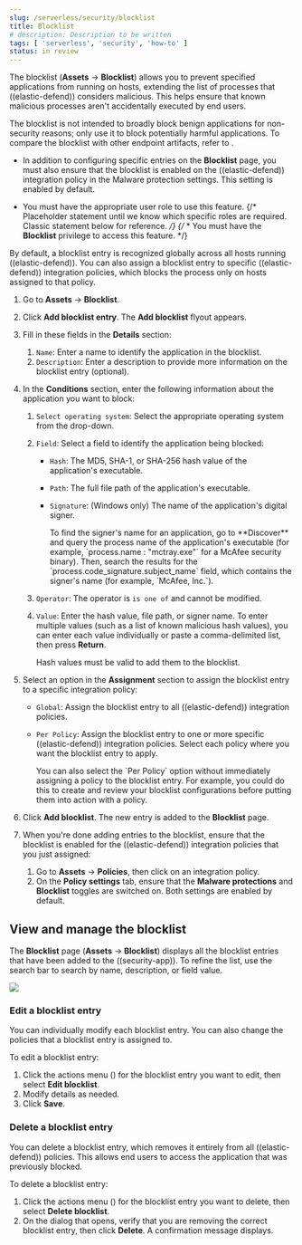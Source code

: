 ```yaml
---
slug: /serverless/security/blocklist
title: Blocklist
# description: Description to be written
tags: [ 'serverless', 'security', 'how-to' ]
status: in review
---
```


<div id="blocklist"></div>

The blocklist (**Assets** → **Blocklist**) allows you to prevent specified applications from running on hosts, extending the list of processes that ((elastic-defend)) considers malicious. This helps ensure that known malicious processes aren't accidentally executed by end users. 

The blocklist is not intended to broadly block benign applications for non-security reasons; only use it to block potentially harmful applications. To compare the blocklist with other endpoint artifacts, refer to <DocLink slug="/serverless/security/optimize-edr" />.

<DocCallOut title="Requirements">

* In addition to configuring specific entries on the **Blocklist** page, you must also ensure that the blocklist is enabled on the ((elastic-defend)) integration policy in the <DocLink slug="/serverless/security/configure-endpoint-integration-policy" section="malware-protection">Malware protection settings</DocLink>. This setting is enabled by default.

* You must have the appropriate user role to use this feature.
{/* Placeholder statement until we know which specific roles are required. Classic statement below for reference. */}
{/* * You must have the **Blocklist** <DocLink slug="/serverless/security/endpoint-management-req">privilege</DocLink> to access this feature. */}

</DocCallOut>

By default, a blocklist entry is recognized globally across all hosts running ((elastic-defend)). You can also assign a blocklist entry to specific ((elastic-defend)) integration policies, which blocks the process only on hosts assigned to that policy.

1. Go to **Assets** → **Blocklist**.

1. Click **Add blocklist entry**. The **Add blocklist** flyout appears.

1. Fill in these fields in the **Details** section:
    1. `Name`: Enter a name to identify the application in the blocklist.
    1. `Description`: Enter a description to provide more information on the blocklist entry (optional).

1. In the **Conditions** section, enter the following information about the application you want to block:
    1. `Select operating system`: Select the appropriate operating system from the drop-down.
    1. `Field`: Select a field to identify the application being blocked:
        * `Hash`: The MD5, SHA-1, or SHA-256 hash value of the application's executable.
        * `Path`: The full file path of the application's executable.
        * `Signature`: (Windows only) The name of the application's digital signer.

            <DocCallOut title="Tip">
            To find the signer's name for an application, go to **Discover** and query the process name of the application's executable (for example, `process.name : "mctray.exe"` for a McAfee security binary). Then, search the results for the `process.code_signature.subject_name` field, which contains the signer's name (for example, `McAfee, Inc.`).
            </DocCallOut>

    1. `Operator`: The operator is `is one of` and cannot be modified.

    1. `Value`: Enter the hash value, file path, or signer name. To enter multiple values (such as a list of known malicious hash values), you can enter each value individually or paste a comma-delimited list, then press **Return**.

        <DocCallOut title="Note">
        Hash values must be valid to add them to the blocklist.
        </DocCallOut>

1. Select an option in the **Assignment** section to assign the blocklist entry to a specific integration policy:

    * `Global`: Assign the blocklist entry to all ((elastic-defend)) integration policies.
    * `Per Policy`: Assign the blocklist entry to one or more specific ((elastic-defend)) integration policies. Select each policy where you want the blocklist entry to apply.

        <DocCallOut title="Note">
        You can also select the `Per Policy` option without immediately assigning a policy to the blocklist entry. For example, you could do this to create and review your blocklist configurations before putting them into action with a policy.
        </DocCallOut>

1. Click **Add blocklist**. The new entry is added to the **Blocklist** page.

1. When you're done adding entries to the blocklist, ensure that the blocklist is enabled for the ((elastic-defend)) integration policies that you just assigned:
    1. Go to **Assets** → **Policies**, then click on an integration policy.
    1. On the **Policy settings** tab, ensure that the **Malware protections** and **Blocklist** toggles are switched on. Both settings are enabled by default.

<div id="manage-blocklist"></div>

## View and manage the blocklist

The **Blocklist** page (**Assets** → **Blocklist**) displays all the blocklist entries that have been added to the ((security-app)). To refine the list, use the search bar to search by name, description, or field value.

![](../images/blocklist/-management-admin-blocklist.png)

<div id="edit-blocklist-entry"></div>

### Edit a blocklist entry
You can individually modify each blocklist entry. You can also change the policies that a blocklist entry is assigned to.

To edit a blocklist entry:

1. Click the actions menu (<DocIcon type="boxesHorizontal" title="Actions menu icon" />) for the blocklist entry you want to edit, then select **Edit blocklist**.
1. Modify details as needed.
1. Click **Save**.

<div id="delete-blocklist-entry"></div>

### Delete a blocklist entry
You can delete a blocklist entry, which removes it entirely from all ((elastic-defend)) policies. This allows end users to access the application that was previously blocked.

To delete a blocklist entry:

1. Click the actions menu (<DocIcon type="boxesHorizontal" title="Actions menu icon" />) for the blocklist entry you want to delete, then select **Delete blocklist**.
1. On the dialog that opens, verify that you are removing the correct blocklist entry, then click **Delete**. A confirmation message displays.

